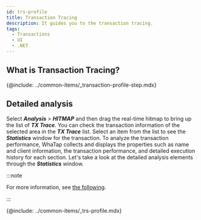 ```yaml
---
id: trs-profile
title: Transaction Tracing
description: It guides you to the transaction tracing.
tags:
  - Transactions
  - UI
  - .NET
---
```


## What is Transaction Tracing?

{@include: ../common-items/_transaction-profile-step.mdx} 

## Detailed analysis

Select **_Analysis_** > **_HITMAP_** and then drag the real-time hitmap to bring up the list of **_TX Trace_**. You can check the transaction information of the selected area in the **_TX Trace_** list. Select an item from the list to see the **_Statistics_** window for the transaction. To analyze the transaction performance, WhaTap collects and displays the properties such as name and client information, the transaction performance, and detailed execution history for each section. Let's take a look at the detailed analysis elements through the **_Statistics_** window. 

:::note

For more information, see [the following](trs-view#details). 

:::

{@include: ../common-items/_trs-profile.mdx} 
